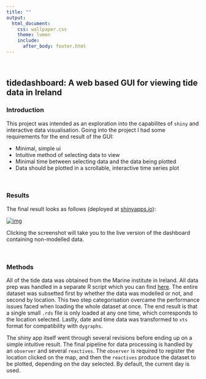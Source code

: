 ```yaml
---
title: ""
output:
  html_document:
    css: wallpaper.css
    theme: lumen
    include:
      after_body: footer.html
---
```


<br/>

## tidedashboard: A web based GUI for viewing tide data in Ireland

<style>
div.one { background-color:#FFFFFF; border-radius: 5px; padding: 20px; opacity: 0.85;}
</style>

<div class = "one">

### Introduction

This project was intended as an exploration into the capabilites of `shiny` and interactive data visualisation. Going into the project I had some requirements for the end result of the GUI:

* Minimal, simple ui
* Intuitive method of selecting data to view
* Minimal time between selecting data and the data being plotted
* Data should be plotted in a scrollable, interactive time series plot

</div>

<br/>

<style>
div.results { background-color:#FFFFFF; border-radius: 5px; padding: 20px; opacity: 0.95;}
</style>
<div class = "results">

### Results

The final result looks as follows (deployed at [shinyapps.io](https://www.shinyapps.io/)):

[![img](img/shinyapp.png)](https://z-lab.shinyapps.io/tide-dashboard/)

Clicking the screenshot will take you to the live version of the dashboard containing non-modelled data.

</div>

<br/>

<div class = "one">

### Methods

All of the tide data was obtained from the Marine institute in Ireland. All data prep was handled in a separate R script which you can find [here](https://github.com/zibbini/tidedashboard/blob/master/data_prep.R). The entire dataset was subsetted first by whether the data was modelled or not, and second by location. This two step categorisation overcame the performance issues faced when loading the whole dataset at once. The end result is that a single small `.rds` file is only loaded at any one time, which corresponds to the location selected. Lastly, date and time data was transformed to `xts` format for compatibility with `dygraphs`. 

The shiny app itself went through several revisions before ending up on a simple intuitive result. The final pipeline for data processing is handled by an `observer` and several `reactives`. The `observer` is required to register the location clicked on the map, and then the `reactives` produce the dataset to be plotted, depending on the day selected. By default, the current day is used. 

</div>
